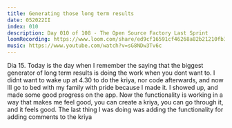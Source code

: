 ```yaml
---
title: Generating those long term results
date: 052022II
index: 010
description: Day 010 of 108 - The Open Source Factory Last Sprint
loomRecording: https://www.loom.com/share/ed9cf16591cf46268a82b21210fb370b
music: https://www.youtube.com/watch?v=sG8NDw3Tv6c
---
```


Dia 15. Today is the day when I remember the saying that the biggest generator of long term results is doing the work when you dont want to. I didnt want to wake up at 4.30 to do the kriya, nor code afterwards, and now Ill go to bed with my family with pride because I made it. I showed up, and made some good progress on the app. Now the functionality is working in a way that makes me feel good, you can create a kriya, you can go through it, and it feels good. The last thing I was doing was adding the functionality for adding comments to the kriya
